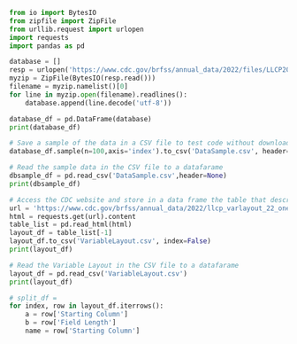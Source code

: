 ```python
from io import BytesIO
from zipfile import ZipFile
from urllib.request import urlopen
import requests
import pandas as pd
```

```python
database = []
resp = urlopen('https://www.cdc.gov/brfss/annual_data/2022/files/LLCP2022ASC.zip')
myzip = ZipFile(BytesIO(resp.read()))
filename = myzip.namelist()[0]
for line in myzip.open(filename).readlines():
    database.append(line.decode('utf-8'))

database_df = pd.DataFrame(database)
print(database_df)
```

```python
# Save a sample of the data in a CSV file to test code without downloading the zip file every time
database_df.sample(n=100,axis='index').to_csv('DataSample.csv', header=False, index=False)
```

```python
# Read the sample data in the CSV file to a datafarame
dbsample_df = pd.read_csv('DataSample.csv',header=None)
print(dbsample_df)
```

```python
# Access the CDC website and store in a data frame the table that describes the layout of the variables in the ASC file
url = 'https://www.cdc.gov/brfss/annual_data/2022/llcp_varlayout_22_onecolumn.html'
html = requests.get(url).content
table_list = pd.read_html(html)
layout_df = table_list[-1]
layout_df.to_csv('VariableLayout.csv', index=False)
print(layout_df)
```

```python
# Read the Variable Layout in the CSV file to a datafarame
layout_df = pd.read_csv('VariableLayout.csv')
print(layout_df)
```

```python
# split_df = 
for index, row in layout_df.iterrows():
    a = row['Starting Column']
    b = row['Field Length']
    name = row['Starting Column']
```